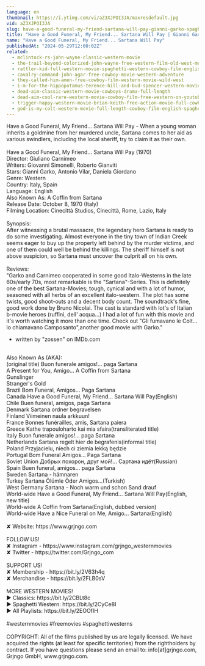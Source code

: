 ```yaml
---
language: en
thumbnail: https://i.ytimg.com/vi/aZ3XJPOI3JA/maxresdefault.jpg
vid: aZ3XJPOI3JA
slug: have-a-good-funeral-my-friend-sartana-will-pay-gianni-garko-spaghetti-western
title: "Have a Good Funeral, My Friend... Sartana Will Pay | Gianni Garko | Spaghetti Western"
name: "Have a Good Funeral, My Friend... Sartana Will Pay"
publishedAt: "2024-05-29T12:00:02Z"
related:
  - mclintock-rs-john-wayne-classic-western-movie
  - the-trail-beyond-colorized-john-wayne-free-western-film-old-west-movie
  - rattler-kid-full-western-movie-spaghetti-western-cowboy-film-english
  - cavalry-command-john-agar-free-cowboy-movie-western-adventure
  - they-called-him-amen-free-cowboy-film-western-movie-wild-west
  - i-m-for-the-hippopotamus-terence-hill-and-bud-spencer-western-movie
  - dead-aim-classic-western-movie-cowboys-drama-full-length
  - dead-aim-cool-rare-western-movie-cowboy-film-free-western-on-youtube-english
  - trigger-happy-western-movie-brian-keith-free-action-movie-full-cowboy-films-full-movies
  - god-is-my-colt-western-movie-full-length-cowboy-film-english-spaghetti-italo-western
---
```


Have a Good Funeral, My Friend... Sartana Will Pay - When a young woman inherits a goldmine from her murdered uncle, Sartana comes to her aid as various swindlers, including the local sheriff, try to claim it as their own.<br />
<br />
Have a Good Funeral, My Friend... Sartana Will Pay (1970)<br />
Director: Giuliano Carnimeo<br />
Writers: Giovanni Simonelli, Roberto Gianviti<br />
Stars: Gianni Garko, Antonio Vilar, Daniela Giordano<br />
Genre: Western<br />
Country: Italy, Spain<br />
Language: English<br />
Also Known As: A Coffin from Sartana<br />
Release Date: October 8, 1970 (Italy)<br />
Filming Location: Cinecittà Studios, Cinecittà, Rome, Lazio, Italy<br />
<br />
Synopsis:<br />
After witnessing a brutal massacre, the legendary hero Sartana is ready to do some investigating. Almost everyone in the tiny town of Indian Creek seems eager to buy up the property left behind by the murder victims, and one of them could well be behind the killings. The sheriff himself is not above suspicion, so Sartana must uncover the culprit all on his own.<br />
<br />
Reviews:<br />
"Garko and Carnimeo cooperated in some good Italo-Westerns in the late 60s/early 70s, most remarkable is the "Sartana"-Series. This is definitely one of the best Sartana-Movies; tough, cynical and with a lot of humor, seasoned with all herbs of an excellent italo-western. The plot has some twists, good shoot-outs and a decent body count. The soundtrack's fine, good work done by Bruno Nicolai. The cast is standard with lot's of Italian b-movie heroes (ruffini, dell' acqua...) I had a lot of fun with this movie and it's worth watching it more than one time. Check out "Gli fumavano le Colt... lo chiamavano Camposanto",another good movie with Garko."<br />
- written by "zossen" on IMDb.com<br />
<br />
Also Known As (AKA):<br />
(original title) Buon funerale amigos!... paga Sartana<br />
A Present for You, Amigo... A Coffin from Sartana<br />
Gunslinger<br />
Stranger's Gold<br />
Brazil Bom Funeral, Amigos... Paga Sartana<br />
Canada Have a Good Funeral, My Friend... Sartana Will Pay(English)<br />
Chile Buen funeral, amigos, paga Sartana<br />
Denmark Sartana ordner begravelsen<br />
Finland Viimeinen naula arkkuun!<br />
France Bonnes funérailles, amis, Sartana paiera<br />
Greece Kathe trapouloharto kai mia sfaira(transliterated title)<br />
Italy Buon funerale amigos!... paga Sartana<br />
Netherlands Sartana regelt hier de begrafenis(informal title)<br />
Poland Przyjacielu, niech ci ziemia lekką będzie<br />
Portugal Bom Funeral Amigos... Paga Sartana<br />
Soviet Union Добрых похорон, друг мой!... Сартана идёт(Russian)<br />
Spain Buen funeral, amigos... paga Sartana<br />
Sweden Sartana - hämnaren<br />
Turkey Sartana Ölümle Öder Amigos...(Turkish)<br />
West Germany Sartana - Noch warm und schon Sand drauf<br />
World-wide Have a Good Funeral, My Friend... Sartana Will Pay(English, new title)<br />
World-wide A Coffin from Sartana(English, dubbed version)<br />
World-wide Have a Nice Funeral on Me, Amigo... Sartana(English)<br />
<br />
✘ Website: https://www.grjngo.com<br />
<br />
FOLLOW US!<br />
✘ Instagram - https://www.instagram.com/grjngo_westernmovies<br />
✘ Twitter - https://twitter.com/Grjngo_com<br />
<br />
SUPPORT US!<br />
✘ Membership - https://bit.ly/2V63h4q<br />
✘ Merchandise - https://bit.ly/2FLB0sV<br />
<br />
MORE WESTERN MOVIES! <br />
► Classics: https://bit.ly/2CBLt8c <br />
► Spaghetti Western: https://bit.ly/2CyCe8I <br />
► All Playlists: https://bit.ly/2EOOfIH <br />
<br />
#westernmovies #freemovies #spaghettiwesterns<br />
<br />
COPYRIGHT: All of the films published by us are legally licensed. We have acquired the rights (at least for specific territories) from the rightholders by contract. If you have questions please send an email to: info[at]grjngo.com, Grjngo GmbH, www.grjngo.com.